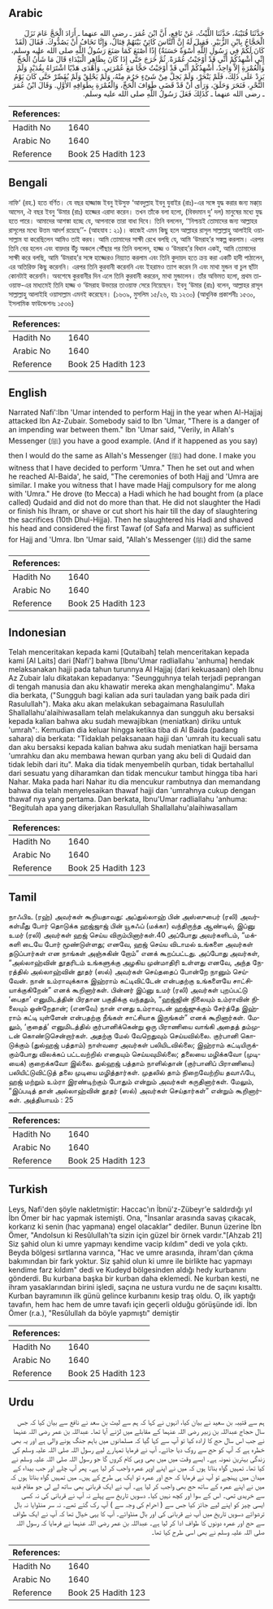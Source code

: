 ## Arabic


<div dir="rtl" lang="ar" style={{fontSize:'larger',backgroundColor:'#f8f9fa',padding:20}}>
حَدَّثَنَا قُتَيْبَةُ، حَدَّثَنَا اللَّيْثُ، عَنْ نَافِعٍ، أَنَّ ابْنَ عُمَرَ ـ رضى الله عنهما ـ أَرَادَ الْحَجَّ عَامَ نَزَلَ الْحَجَّاجُ بِابْنِ الزُّبَيْرِ‏.‏ فَقِيلَ لَهُ إِنَّ النَّاسَ كَائِنٌ بَيْنَهُمْ قِتَالٌ، وَإِنَّا نَخَافُ أَنْ يَصُدُّوكَ‏.‏ فَقَالَ ‏(‏لَقَدْ كَانَ لَكُمْ فِي رَسُولِ اللَّهِ أُسْوَةٌ حَسَنَةٌ‏)‏ إِذًا أَصْنَعَ كَمَا صَنَعَ رَسُولُ اللَّهِ صلى الله عليه وسلم، إِنِّي أُشْهِدُكُمْ أَنِّي قَدْ أَوْجَبْتُ عُمْرَةً‏.‏ ثُمَّ خَرَجَ حَتَّى إِذَا كَانَ بِظَاهِرِ الْبَيْدَاءِ قَالَ مَا شَأْنُ الْحَجِّ وَالْعُمْرَةِ إِلاَّ وَاحِدٌ، أُشْهِدُكُمْ أَنِّي قَدْ أَوْجَبْتُ حَجًّا مَعَ عُمْرَتِي‏.‏ وَأَهْدَى هَدْيًا اشْتَرَاهُ بِقُدَيْدٍ وَلَمْ يَزِدْ عَلَى ذَلِكَ، فَلَمْ يَنْحَرْ، وَلَمْ يَحِلَّ مِنْ شَىْءٍ حَرُمَ مِنْهُ، وَلَمْ يَحْلِقْ وَلَمْ يُقَصِّرْ حَتَّى كَانَ يَوْمُ النَّحْرِ، فَنَحَرَ وَحَلَقَ، وَرَأَى أَنْ قَدْ قَضَى طَوَافَ الْحَجِّ، وَالْعُمْرَةِ بِطَوَافِهِ الأَوَّلِ‏.‏ وَقَالَ ابْنُ عُمَرَ ـ رضى الله عنهما ـ كَذَلِكَ فَعَلَ رَسُولُ اللَّهِ صلى الله عليه وسلم‏.‏
</div>
<div style={{backgroundColor:'#f8f9fa',padding:20, marginBottom: 10}}><table> <thead> <tr> <th>References:</th> <th></th> </tr> </thead> <tbody><tr><td>Hadith No</td><td>1640</td></tr><tr><td>Arabic No</td><td>1640</td></tr><tr><td>Reference</td><td>Book 25 Hadith 123</td></tr></tbody></table></div>

## Bengali


<div dir="ltr" lang="bn" style={{fontSize:'larger',backgroundColor:'#f8f9fa',padding:20}}>
নাফি‘ (রহ.) হতে বর্ণিত। যে বছর হাজ্জাজ ইবনু ইউসুফ ‘আবদুল্লাহ ইবনু যুবাইর (রাঃ)-এর সঙ্গে যুদ্ধ করার জন্য মক্কা্য় আসেন, ঐ বছর ইবনু ‘উমার (রাঃ) হাজ্জের এরাদা করেন। তখন তাঁকে বলা হলো, (বিবদমান দু’ দল) মানুষের মধ্যে যুদ্ধ হতে পারে। আমাদের আশঙ্কা হচ্ছে যে, আপনাকে তারা বাধা দিবে। তিনি বললেন, ‘‘নিশ্চয়ই তোমাদের জন্য আল্লাহর রাসূলের মধ্যে উত্তম আদর্শ রয়েছে’’- (আহযাব : ২১)। কাজেই এমন কিছু হলে আল্লাহর রাসূল সাল্লাল্লাহু আলাইহি ওয়াসাল্লাম যা করেছিলেন আমিও তাই করব। আমি তোমাদের সাক্ষী রেখে বলছি যে, আমি ‘উমরাহ’র সঙ্কল্প করলাম। এরপর তিনি বের হলেন এবং বায়দার উঁচু অঞ্চলে পৌঁছার পর তিনি বললেন, হাজ্জ ও ‘উমরাহ’র বিধান একই, আমি তোমাদের সাক্ষী করে বলছি, আমি ‘উমরাহ’র সঙ্গে হাজ্জেরও নিয়্যাত করলাম এবং তিনি কুদায়দ হতে ক্রয় করা একটি হাদী পাঠালেন, এর অতিরিক্ত কিছু করেননি। এরপর তিনি কুরবানী করেননি এবং ইহরামও ত্যাগ করেন নি এবং মাথা মুন্ডন বা চুল ছাঁটা কোনটাই করেননি। অবশেষে কুরবানীর দিন এলে তিনি কুরবানী কররেন, মাথা মুন্ডালেন। তাঁর অভিমত হলো, প্রথম তাওয়াফ-এর মাধ্যমেই তিনি হাজ্জ ও ‘উমরাহ উভয়ের তাওয়াফ সেরে নিয়েছেন। ইবনু ‘উমার (রাঃ) বলেন, আল্লাহর রাসূল সাল্লাল্লাহু আলাইহি ওয়াসাল্লাম এমনই করেছেন। (১৬৩৯, মুসলিম ১৫/২৬, হাঃ ১২৩০) (আধুনিক প্রকাশনীঃ ১৫৩০, ইসলামিক ফাউন্ডেশনঃ ১৫৩৬)
</div>
<div style={{backgroundColor:'#f8f9fa',padding:20, marginBottom: 10}}><table> <thead> <tr> <th>References:</th> <th></th> </tr> </thead> <tbody><tr><td>Hadith No</td><td>1640</td></tr><tr><td>Arabic No</td><td>1640</td></tr><tr><td>Reference</td><td>Book 25 Hadith 123</td></tr></tbody></table></div>

## English


<div dir="ltr" lang="en" style={{fontSize:'larger',backgroundColor:'#f8f9fa',padding:20}}>
Narrated Nafi':Ibn 'Umar intended to perform Hajj in the year when Al-Hajjaj attacked Ibn Az-Zubair. Somebody said to Ibn 'Umar, "There is a danger of an impending war between them." Ibn 'Umar said, "Verily, in Allah's Messenger (ﷺ) you have a good example. (And if it happened as you say) then I would do the same as Allah's Messenger (ﷺ) had done. I make you witness that I have decided to perform 'Umra." Then he set out and when he reached Al-Baida', he said, "The ceremonies of both Hajj and 'Umra are similar. I make you witness that I have made Hajj compulsory for me along with 'Umra." He drove (to Mecca) a Hadi which he had bought from (a place called) Qudaid and did not do more than that. He did not slaughter the Hadi or finish his Ihram, or shave or cut short his hair till the day of slaughtering the sacrifices (10th Dhul-Hijja). Then he slaughtered his Hadi and shaved his head and considered the first Tawaf (of Safa and Marwa) as sufficient for Hajj and 'Umra. Ibn 'Umar said, "Allah's Messenger (ﷺ) did the same
</div>
<div style={{backgroundColor:'#f8f9fa',padding:20, marginBottom: 10}}><table> <thead> <tr> <th>References:</th> <th></th> </tr> </thead> <tbody><tr><td>Hadith No</td><td>1640</td></tr><tr><td>Arabic No</td><td>1640</td></tr><tr><td>Reference</td><td>Book 25 Hadith 123</td></tr></tbody></table></div>

## Indonesian


<div dir="ltr" lang="id" style={{fontSize:'larger',backgroundColor:'#f8f9fa',padding:20}}>
Telah menceritakan kepada kami [Qutaibah] telah menceritakan kepada kami [Al Laits] dari [Nafi'] bahwa [Ibnu'Umar radliallahu 'anhuma] hendak melaksanakan hajji pada tahun turunnya Al Hajjaj (dari kekuasaan) oleh Ibnu Az Zubair lalu dikatakan kepadanya: "Seungguhnya telah terjadi peprangan di tengah manusia dan aku khawatir mereka akan menghalangimu". Maka dia berkata, ("Sungguh bagi kalian ada suri tauladan yang baik pada diri Rasulullah"). Maka aku akan melakukan sebagaimana Rasulullah Shallallahu'alaihiwasallam telah melakukannya dan sungguh aku bersaksi kepada kalian bahwa aku sudah mewajibkan (meniatkan) diriku untuk 'umrah":. Kemudian dia keluar hingga ketika tiba di Al Baida (padang sahara) dia berkata: "Tidaklah pelaksanaan hajji dan 'umrah itu kecuali satu dan aku bersaksi kepada kalian bahwa aku sudah meniatkan hajji bersama 'umrahku dan aku membawa hewan qurban yang aku beli di Qudaid dan tidak lebih dari itu". Maka dia tidak menyembelih qurban, tidak bertahallul dari sesuatu yang diharamkan dan tidak mencukur tambut hingga tiba hari Nahar. Maka pada hari Nahar itu dia mencukur rambutnya dan memandang bahwa dia telah menyelesaikan thawaf hajji dan 'umrahnya cukup dengan thawaf nya yang pertama. Dan berkata, Ibnu'Umar radliallahu 'anhuma: "Begitulah apa yang dikerjakan Rasulullah Shallallahu'alaihiwasallam
</div>
<div style={{backgroundColor:'#f8f9fa',padding:20, marginBottom: 10}}><table> <thead> <tr> <th>References:</th> <th></th> </tr> </thead> <tbody><tr><td>Hadith No</td><td>1640</td></tr><tr><td>Arabic No</td><td>1640</td></tr><tr><td>Reference</td><td>Book 25 Hadith 123</td></tr></tbody></table></div>

## Tamil


<div dir="ltr" lang="ta" style={{fontSize:'larger',backgroundColor:'#f8f9fa',padding:20}}>
நாஃபிஉ (ரஹ்) அவர்கள் கூறியதாவது: அப்துல்லாஹ் பின் அஸ்ஸுபைர் (ரலி) அவர்கள்மீது போர் தொடுக்க ஹஜ்ஜாஜ் பின் யூசுஃப் (மக்கா) வந்திருந்த ஆண்டில், இப்னு உமர் (ரலி) அவர்கள் ஹஜ் செய்ய விரும்பினார்கள்.40 அப்போது அவர்களிடம், “மக்களி டையே போர் மூண்டுள்ளது; எனவே, ஹஜ் செய்ய விடாமல் உங்களை அவர்கள் தடுப்பார்கள் என நாங்கள் அஞ்சுகின் றோம்” எனக் கூறப்பட்டது. அப்போது அவர்கள், “அல்லாஹ்வின் தூதரிடம் உங்களுக்கு அழகிய முன்மாதிரி உள்ளது எனவே, அந்த நேரத்தில் அல்லாஹ்வின் தூதர் (ஸல்) அவர்கள் செய்ததைப் போன்றே நானும் செய்வேன். நான் உம்ராவுக்காக இஹ்ராம் கட்டிவிட்டேன் என்பதற்கு உங்களையே சாட்சியாக்குகிறேன்” எனக் கூறினார்கள். பின்னர் இப்னு உமர் (ரலி) அவர்கள் புறப்பட்டு ‘பைதா’ எனுமிடத்தின் பிரதான பகுதிக்கு வந்ததும், “ஹஜ்ஜின் நிலையும் உம்ராவின் நிலையும் ஒன்றேதான்; (எனவே) நான் எனது உம்ராவுடன் ஹஜ்ஜுக்கும் சேர்த்தே இஹ்ராம் கட்டி யுள்ளேன் என்பதற்கு நீங்கள் சாட்சியாக இருங்கள்” எனக் கூறினார்கள். மேலும், ‘குதைத்’ எனுமிடத்தில் குர்பானிக்கென்று ஒரு பிராணியை வாங்கி அதைத் தம்முடன் கொண்டுசென்றார்கள். அதற்கு மேல் வேறெதுவும் செய்யவில்லை. குர்பானி கொடுக்கும் (துல்ஹஜ் பத்தாம்) நாள்வரை அவர்கள் பலியிடவில்லை; இஹ்ராம் கட்டியிருக்கும்போது விலக்கப் பட்டவற்றில் எதையும் செய்யவுமில்லை; தலையை மழிக்கவோ (முடியைக்) குறைக்கவோ இல்லை. துல்ஹஜ் பத்தாம் நாளில்தான் (குர்பானிப் பிராணியை) பலியிட்டுவிட்டுத் தலை முடியை மழித்தார்கள். முதலில் தாம் நிறைவேற்றிய தவாஃபே, ஹஜ் மற்றும் உம்ரா இரண்டிற்கும் போதும் என்றும் அவர்கள் கருதினார்கள். மேலும், “இப்படித் தான் அல்லாஹ்வின் தூதர் (ஸல்) அவர்கள் செய்தார்கள்” என்றும் கூறினார்கள். அத்தியாயம் : 25
</div>
<div style={{backgroundColor:'#f8f9fa',padding:20, marginBottom: 10}}><table> <thead> <tr> <th>References:</th> <th></th> </tr> </thead> <tbody><tr><td>Hadith No</td><td>1640</td></tr><tr><td>Arabic No</td><td>1640</td></tr><tr><td>Reference</td><td>Book 25 Hadith 123</td></tr></tbody></table></div>

## Turkish


<div dir="ltr" lang="tr" style={{fontSize:'larger',backgroundColor:'#f8f9fa',padding:20}}>
Leys, Nafi'den şöyle nakletmiştir: Haccac'ın İbnü'z-Zübeyr'e saldırdığı yıl İbn Ömer bir hac yapmak istemişti. Ona, "İnsanlar arasında savaş çıkacak, korkarız ki senin (hac yapmana) engel olacaklar" dediler. Bunun üzerine İbn Ömer, "Andolsun ki Resûlullah'ta sizin için güzel bir örnek vardır."[Ahzab 21] Siz şahid olun ki umre yapmayı kendime vacip kıldım" dedi ve yola çıktı. Beyda bölgesi sırtlarına varınca, "Hac ve umre arasında, ihram'dan çıkma bakımından bir fark yoktur. Siz şahid olun ki umre ile birlikte hac yapmayı kendime farz kıldım" dedi ve Kudeyd bölgesinden aldığı hedy kurbanını gönderdi. Bu kurbana başka bir kurban daha eklemedi. Ne kurban kesti, ne ihram yasaklarından birini işledi, saçına ne ustura vurdu ne de saçını kısalttı. Kurban bayramının ilk günü gelince kurbanını kesip traş oldu. O, ilk yaptığı tavafın, hem hac hem de umre tavafı için geçerli olduğu görüşünde idi. İbn Ömer (r.a.), "Resûlullah da böyle yapmıştı" demiştir
</div>
<div style={{backgroundColor:'#f8f9fa',padding:20, marginBottom: 10}}><table> <thead> <tr> <th>References:</th> <th></th> </tr> </thead> <tbody><tr><td>Hadith No</td><td>1640</td></tr><tr><td>Arabic No</td><td>1640</td></tr><tr><td>Reference</td><td>Book 25 Hadith 123</td></tr></tbody></table></div>

## Urdu


<div dir="rtl" lang="ur" style={{fontSize:'larger',backgroundColor:'#f8f9fa',padding:20}}>
ہم سے قتیبہ بن سعید نے بیان کیا، انہوں نے کہا کہ ہم سے لیث بن سعد نے نافع سے بیان کیا کہ جس سال حجاج عبداللہ بن زبیر رضی اللہ عنہما کے مقابلے میں لڑنے آیا تھا۔ عبداللہ بن عمر رضی اللہ عنہما نے جب اس سال حج کا ارادہ کیا تو آپ سے کہا گیا کہ مسلمانوں میں باہم جنگ ہونے والی ہے اور یہ بھی خطرہ ہے کہ آپ کو حج سے روک دیا جائے۔ آپ نے فرمایا تمہارے لیے رسول اللہ صلی اللہ علیہ وسلم کی زندگی بہترین نمونہ ہے۔ ایسے وقت میں میں بھی وہی کام کروں گا جو رسول اللہ صلی اللہ علیہ وسلم نے کیا تھا۔ تمہیں گواہ بناتا ہوں کہ میں نے اپنے اوپر عمرہ واجب کر لیا ہے۔ پھر آپ چلے اور جب بیداء کے میدان میں پہنچے تو آپ نے فرمایا کہ حج اور عمرہ تو ایک ہی طرح کے ہیں۔ میں تمہیں گواہ بناتا ہوں کہ میں نے اپنے عمرہ کے ساتھ حج بھی واجب کر لیا ہے۔ آپ نے ایک قربانی بھی ساتھ لے لی جو مقام قدید سے خریدی تھی۔ اس کے سوا اور کچھ نہیں کیا۔ دسویں تاریخ سے پہلے نہ آپ نے قربانی کی نہ کسی ایسی چیز کو اپنے لیے جائز کیا جس سے ( احرام کی وجہ سے ) آپ رک گئے تھے۔ نہ سر منڈوایا نہ بال ترشوائے دسویں تاریخ میں آپ نے قربانی کی اور بال منڈوائے۔ آپ کا یہی خیال تھا کہ آپ نے ایک طواف سے حج اور عمرہ دونوں کا طواف ادا کر لیا ہے۔ عبداللہ بن عمر رضی اللہ عنہما نے فرمایا کہ رسول اللہ صلی اللہ علیہ وسلم نے بھی اسی طرح کیا تھا۔
</div>
<div style={{backgroundColor:'#f8f9fa',padding:20, marginBottom: 10}}><table> <thead> <tr> <th>References:</th> <th></th> </tr> </thead> <tbody><tr><td>Hadith No</td><td>1640</td></tr><tr><td>Arabic No</td><td>1640</td></tr><tr><td>Reference</td><td>Book 25 Hadith 123</td></tr></tbody></table></div>